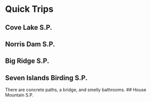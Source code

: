 # Quick Trips {#quick-trips}

## Cove Lake S.P.
## Norris Dam S.P.
## Big Ridge S.P.
## Seven Islands Birding S.P.
There are concrete paths, a bridge, and smelly bathrooms.
## House Mountain S.P.
